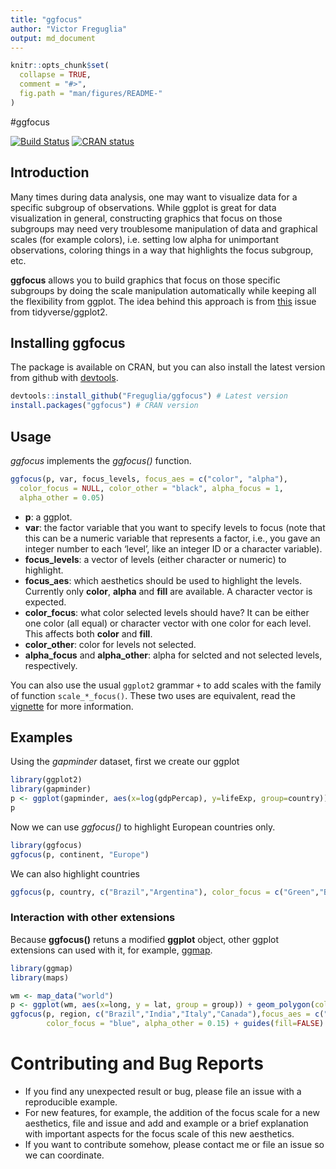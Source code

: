 ```yaml
---
title: "ggfocus"
author: "Victor Freguglia"
output: md_document
---
```


```r
knitr::opts_chunk$set(
  collapse = TRUE,
  comment = "#>",
  fig.path = "man/figures/README-"
)
```
#ggfocus

<!-- badges: start -->
[![Build Status](https://travis-ci.org/Freguglia/ggfocus.svg?branch=master)](https://travis-ci.org/Freguglia/ggfocus)
[![CRAN status](http://www.r-pkg.org/badges/version-last-release/ggfocus)](https://cran.r-project.org/package=ggfocus)
<!-- badges: end -->

## Introduction

Many times during data analysis, one may want to visualize data for a specific subgroup of observations. While ggplot is great for data visualization in general, constructing graphics that focus on those subgroups may need very troublesome manipulation of data and graphical scales (for example colors), i.e. setting low alpha for unimportant observations, coloring things in a way that highlights the focus subgroup, etc.

**ggfocus** allows you to build graphics that focus on those specific subgroups by doing the scale manipulation automatically while keeping all the flexibility from ggplot. The idea behind this approach is from [this](https://github.com/tidyverse/ggplot2/issues/2627) issue from tidyverse/ggplot2.


## Installing ggfocus

The package is available on CRAN, but you can also install the latest version from github with [devtools](https://github.com/hadley/devtools).

```r
devtools::install_github("Freguglia/ggfocus") # Latest version
install.packages("ggfocus") # CRAN version
```

## Usage 

*ggfocus* implements the *ggfocus()* function.

```r
ggfocus(p, var, focus_levels, focus_aes = c("color", "alpha"),
  color_focus = NULL, color_other = "black", alpha_focus = 1,
  alpha_other = 0.05)
```

- **p**: a ggplot.
- **var**: the factor variable that you want to specify levels to focus (note that this can be a numeric variable that represents a factor, i.e., you gave an integer number to each 'level', like an integer ID or a character variable).
- **focus_levels**: a vector of levels (either character or numeric) to highlight.
- **focus_aes**: which aesthetics should be used to highlight the levels. Currently only **color**, **alpha** and **fill** are available. A character vector is expected.
- **color_focus**: what color selected levels should have? It can be either one color (all equal) or character vector with one color for each level. This affects both **color** and **fill**.
- **color_other**: color for levels not selected.
- **alpha_focus** and **alpha_other**: alpha for selcted and not selected levels, respectively.

 You can also use the usual `ggplot2` grammar `+` to add scales with the family of function `scale_*_focus()`. These two uses are equivalent, read the [vignette](vignettes/a-quick-guide-to-ggfocus.html) for more information.


## Examples

Using the *gapminder* dataset, first we create our ggplot
```r
library(ggplot2)
library(gapminder)
p <- ggplot(gapminder, aes(x=log(gdpPercap), y=lifeExp, group=country)) + geom_line()
p
```

Now we can use *ggfocus()* to highlight European countries only.

```r
library(ggfocus)
ggfocus(p, continent, "Europe")
```

We can also highlight countries

```r
ggfocus(p, country, c("Brazil","Argentina"), color_focus = c("Green","Blue"))
```

### Interaction with other extensions
Because **ggfocus()** retuns a modified **ggplot** object, other ggplot extensions can used with it, for example, [ggmap](https://cran.r-project.org/web/packages/ggmap/).

```r
library(ggmap)
library(maps)

wm <- map_data("world")
p <- ggplot(wm, aes(x=long, y = lat, group = group)) + geom_polygon(color="black") + theme_void()
ggfocus(p, region, c("Brazil","India","Italy","Canada"),focus_aes = c("fill","alpha"),
        color_focus = "blue", alpha_other = 0.15) + guides(fill=FALSE)
```

# Contributing and Bug Reports

 - If you find any unexpected result or bug, please file an issue with a reproducible example.
 - For new features, for example, the addition of the focus scale for a new aesthetics, file and issue and add and example or a brief explanation with important aspects for the focus scale of this new aesthetics.
 - If you want to contribute somehow, please contact me or file an issue so we can coordinate.
